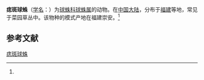 {{Speciesbox
| name = 痣斑球蛛
| status = 
| status_system = 
| image = 
| genus = Theridion
| species = naevium
| authority = (Zhu, 1998)<ref name='id13149'>{{cite web| url =http://www.bioinfo.cn/db05/BjdwSpecies.php?action=view&id=13149| title =痣斑球蛛| work =《中国动物物种编目数据库》| publisher =中国科学院微生物研究所| author =中国科学院动物研究所| accessdate =2009-04-28| deadurl =yes| archiveurl =https://web.archive.org/web/20160305034926/http://www.bioinfo.cn/db05/BjdwSpecies.php?action=view&id=13149| archivedate =2016-03-05}}</ref>
}}

'''痣斑球蛛'''（[[学名|学名]]：{{lang|la|''Theridion naevium''}}）为[[球蛛科|球蛛科]][[球蛛属|球蛛属]]的动物。在[[中国大陆|中国大陆]]，分布于[[福建|福建]]等地，常见于菜园草丛中。该物种的模式产地在福建崇安。<ref name='id13149'/>

== 参考文献 ==
{{reflist}}

{{Wikispecies|Theridion naevium}}

[[Category:球蛛属|痣斑球蛛]]


{{蜘蛛小作品}}